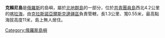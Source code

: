 '''克賴尼島'''是[[俄羅斯|俄羅斯]]的島嶼，屬於[[北地群島|北地群島]]的一部分，位於[[共青團員島|共青團員島]]西北4.2公里的[[喀拉海|喀拉海]]，由[[克拉斯諾亞爾斯克邊疆區|克拉斯諾亞爾斯克邊疆區]]負責管轄，長1.3公里、寬0.55米，最高點海拔高度11米，島上無人居住。

{{Russia-geo-stub}}
[[Category:俄羅斯島嶼|Category:俄羅斯島嶼]]